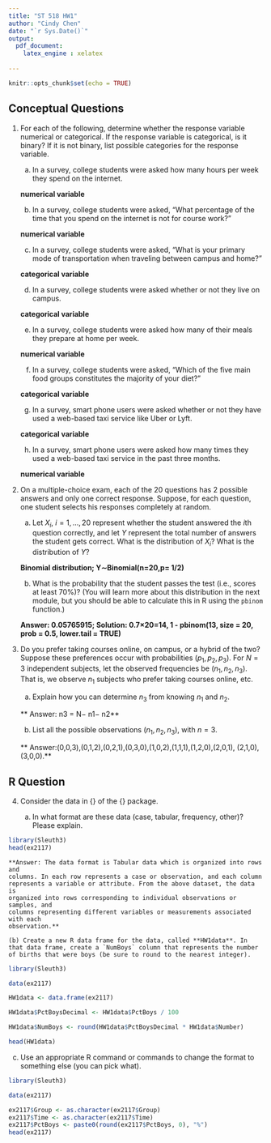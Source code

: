 ```yaml
---
title: "ST 518 HW1"
author: "Cindy Chen"
date: "`r Sys.Date()`"
output:
  pdf_document:
    latex_engine : xelatex 
    
---
```


```r
knitr::opts_chunk$set(echo = TRUE)
```
## Conceptual Questions

1. For each of the following, determine whether the response variable numerical or categorical. If the response variable is categorical, is it binary? If it is not binary, list possible categories for the response variable.

    (a) In a survey, college students were asked how many hours per week they spend on the internet.
    
    **numerical variable**
    
    (b) In a survey, college students were asked, "What percentage of the time that you spend on the internet is not for course work?"
    
    **numerical variable**
    
    (c) In a survey, college students were asked, "What is your primary mode of transportation when traveling between campus and home?"
    
    **categorical variable**
    
    (d) In a survey, college students were asked whether or not they live on campus.
    
    **categorical variable**
    
    (e) In a survey, college students were asked how many of their meals they prepare at home per week.
    
    **numerical variable**
    
    (f) In a survey, college students were asked, "Which of the five main food groups constitutes the majority of your diet?"
    
    **categorical variable**
    
    (g) In a survey, smart phone users were asked whether or not they have used a web-based taxi service like Uber or Lyft.
    
    **categorical variable**
    
    (h) In a survey, smart phone users were asked how many times they used a web-based taxi service in the past three months.
    
    **numerical variable**
    
 
 2. On a multiple-choice exam, each of the 20 questions has 2 possible answers and only one correct response. Suppose, for each question, one student selects his responses completely at random.
 
    (a) Let $X_i,\ i = 1,...,20$ represent whether the student answered the $i$th question correctly, and let $Y$ represent the total number of answers the student gets correct. What is the distribution of $X_i$? What is the distribution of $Y$?
    
    **Binomial distribution; Y∼Binomial(n=20,p= 1/2)**
    
    (b) What is the probability that the student passes the test (i.e., scores at least 70\%)? (You will learn more about this distribution in the next module, but you should be able to calculate this in R using the `pbinom` function.)
    
    **Answer: 0.05765915; Solution: 0.7×20=14, 1 - pbinom(13, size = 20, prob = 0.5, lower.tail = TRUE)**
    
 
3. Do you prefer taking courses online, on campus, or a hybrid of the two? Suppose these preferences occur with probabilities ($p_1, p_2, p_3$). For $N = 3$ independent subjects, let the observed frequencies be $(n_1, n_2, n_3)$. That is, we observe $n_1$ subjects who prefer taking courses online, etc.

    (a) Explain how you can determine $n_3$ from knowing $n_1$ and $n_2$.
    
    ** Answer: n3 = N− n1− n2**
    
    (b) List all the possible observations $(n_1, n_2, n_3)$, with $n = 3$.
    
    ** Answer:(0,0,3),(0,1,2),(0,2,1),(0,3,0),(1,0,2),(1,1,1),(1,2,0),(2,0,1),
    (2,1,0),(3,0,0).**
    

## R Question

4. Consider the data in {\bf ex2117} of the {\bf Sleuth3} package.

    (a) In what format are these data (case, tabular, frequency, other)? Please explain.

```r
library(Sleuth3)
head(ex2117)
```


    
    **Answer: The data format is Tabular data which is organized into rows and 
    columns. In each row represents a case or observation, and each column 
    represents a variable or attribute. From the above dataset, the data is 
    organized into rows corresponding to individual observations or samples, and 
    columns representing different variables or measurements associated with each 
    observation.**
    
    (b) Create a new R data frame for the data, called **HW1data**. In that data frame, create a `NumBoys` column that represents the number of births that were boys (be sure to round to the nearest integer).

```r
library(Sleuth3)

data(ex2117)

HW1data <- data.frame(ex2117)

HW1data$PctBoysDecimal <- HW1data$PctBoys / 100

HW1data$NumBoys <- round(HW1data$PctBoysDecimal * HW1data$Number)

head(HW1data)

```
 
  (c) Use an appropriate R command or commands to change the format to something else (you can pick what).
```r
library(Sleuth3)

data(ex2117)

ex2117$Group <- as.character(ex2117$Group)
ex2117$Time <- as.character(ex2117$Time)
ex2117$PctBoys <- paste0(round(ex2117$PctBoys, 0), "%")
head(ex2117)

```